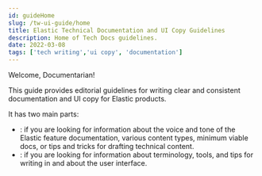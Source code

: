 ```yaml
---
id: guideHome
slug: /tw-ui-guide/home
title: Elastic Technical Documentation and UI Copy Guidelines 
description: Home of Tech Docs guidelines.
date: 2022-03-08
tags: ['tech writing','ui copy', 'documentation']
---
```


Welcome, Documentarian!

This guide provides editorial guidelines for writing clear and consistent 
documentation and UI copy for Elastic products.

It has two main parts:

* <DocLink id="techDocs" />: if you are looking for information about the voice 
  and tone of the Elastic feature documentation, various content types, minimum 
  viable docs, or tips and tricks for drafting technical content.
* <DocLink id="uiCopy" />: if you are looking for information about terminology, 
  tools, and tips for writing in and about the user interface.

